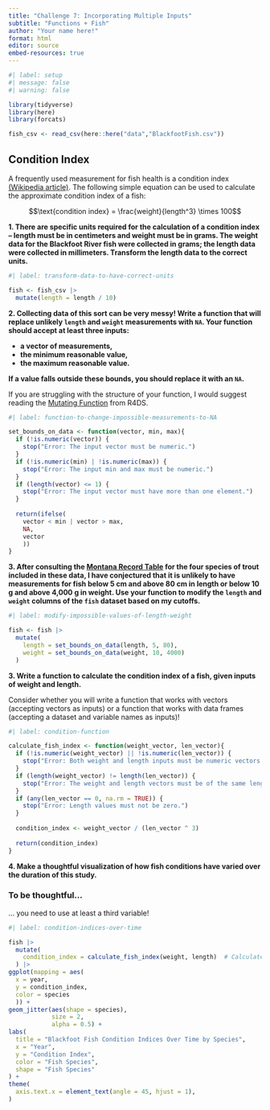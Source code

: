 ```yaml
---
title: "Challenge 7: Incorporating Multiple Inputs"
subtitle: "Functions + Fish"
author: "Your name here!"
format: html
editor: source
embed-resources: true
---
```


```r
#| label: setup
#| message: false
#| warning: false

library(tidyverse)
library(here)
library(forcats)

fish_csv <- read_csv(here::here("data","BlackfootFish.csv"))

```

## Condition Index

A frequently used measurement for fish health is a condition index [(Wikipedia article)](https://en.wikipedia.org/wiki/Condition_index_in_fish). The following
simple equation can be used to calculate the approximate condition index of a
fish:

$$\text{condition index} = \frac{weight}{length^3} \times 100$$

**1. There are specific units required for the calculation of a condition index -- length must be in centimeters and weight must be in grams. The weight data for the Blackfoot River fish were collected in grams; the length data were collected in millimeters. Transform the length data to the correct units.**

```r
#| label: transform-data-to-have-correct-units

fish <- fish_csv |>
  mutate(length = length / 10)

```

**2. Collecting data of this sort can be very messy! Write a function that will replace unlikely `length` and `weight` measurements with `NA`. Your function should accept at least three inputs:**

+ **a vector of measurements,**
+ **the minimum reasonable value,**
+ **the maximum reasonable value.**

**If a value falls outside these bounds, you should replace it with an `NA`.**

::: callout-tip
If you are struggling with the structure of your function, I would suggest reading the [Mutating Function](https://r4ds.hadley.nz/functions.html#mutate-functions) from R4DS.
:::

```r
#| label: function-to-change-impossible-measurements-to-NA

set_bounds_on_data <- function(vector, min, max){
  if (!is.numeric(vector)) {
    stop("Error: The input vector must be numeric.")
  }
  if (!is.numeric(min) | !is.numeric(max)) {
    stop("Error: The input min and max must be numeric.")
  }
  if (length(vector) <= 1) {
    stop("Error: The input vector must have more than one element.")
  }
  
  return(ifelse(
    vector < min | vector > max,
    NA,
    vector
    ))
}
```

**3. After consulting the [Montana Record Table](https://fwp.mt.gov/fish/anglingData/records) for the four species of trout included in these data, I have conjectured that it is unlikely to have measurements for fish below 5 cm and above 80 cm in length or below 10 g and above 4,000 g in weight. Use your function to modify the `length` and `weight` columns of the `fish` dataset based on my cutoffs.**

```r
#| label: modify-impossible-values-of-length-weight

fish <- fish |>
  mutate(
    length = set_bounds_on_data(length, 5, 80),
    weight = set_bounds_on_data(weight, 10, 4000)
  )

```

**3. Write a function to calculate the condition index of a fish, given inputs of weight and length.**

::: callout-warning
Consider whether you will write a function that works with vectors (accepting
vectors as inputs) or a function that works with data frames (accepting a 
dataset and variable names as inputs)!
:::

```r
#| label: condition-function

calculate_fish_index <- function(weight_vector, len_vector){
  if (!is.numeric(weight_vector) || !is.numeric(len_vector)) {
    stop("Error: Both weight and length inputs must be numeric vectors.")
  }
  if (length(weight_vector) != length(len_vector)) {
    stop("Error: The weight and length vectors must be of the same length.")
  }
  if (any(len_vector == 0, na.rm = TRUE)) {
    stop("Error: Length values must not be zero.")
  }
  
  condition_index <- weight_vector / (len_vector ^ 3)
  
  return(condition_index)
}

```

**4. Make a thoughtful visualization of how fish conditions have varied over the duration of this study.**

::: callout-warning
### To be thoughtful...

... you need to use at least a third variable!
:::

```r
#| label: condition-indices-over-time

fish |>
  mutate(
    condition_index = calculate_fish_index(weight, length)  # Calculate condition index
  ) |>
ggplot(mapping = aes(
  x = year,
  y = condition_index,
  color = species
  )) +
geom_jitter(aes(shape = species),
            size = 2,
            alpha = 0.5) + 
labs(
  title = "Blackfoot Fish Condition Indices Over Time by Species",
  x = "Year",
  y = "Condition Index",
  color = "Fish Species",
  shape = "Fish Species"
) +
theme(
  axis.text.x = element_text(angle = 45, hjust = 1), 
)
```
